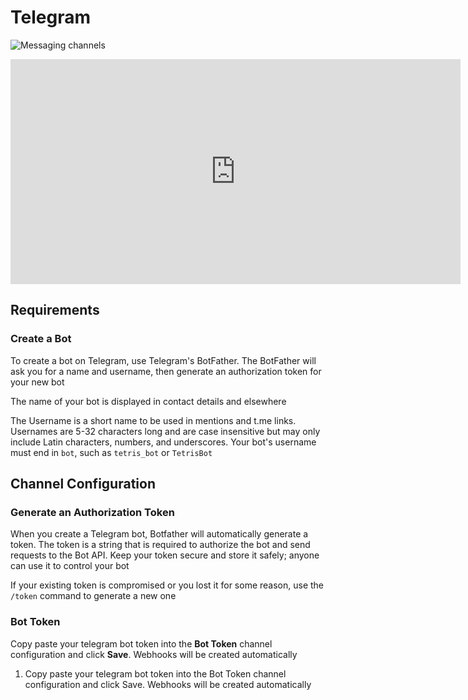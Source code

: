 # Telegram

![Messaging channels](/docs/content/telegram-banner.png)

<iframe
  data-youtube-iframe
  width="720"
  height="360"
  src="https://www.youtube.com/embed/w0-UGm4mu74"
  title="YouTube video player"
  frameborder="0"
  allow="accelerometer; autoplay; clipboard-write; encrypted-media; gyroscope; picture-in-picture; web-share"
  allowfullscreen
></iframe>

## Requirements

### Create a Bot

To create a bot on Telegram, use Telegram's BotFather. The BotFather will ask you for a name and username, then generate an authorization token for your new bot

The name of your bot is displayed in contact details and elsewhere

The Username is a short name to be used in mentions and t.me links. Usernames are 5-32 characters long and are case insensitive but may only include Latin characters, numbers, and underscores. Your bot's username must end in `bot`, such as `tetris_bot` or `TetrisBot`

## Channel Configuration

### Generate an Authorization Token

When you create a Telegram bot, Botfather will automatically generate a token. The token is a string that is required to authorize the bot and send requests to the Bot API. Keep your token secure and store it safely; anyone can use it to control your bot

If your existing token is compromised or you lost it for some reason, use the `/token` command to generate a new one

### Bot Token

Copy paste your telegram bot token into the **Bot Token** channel configuration and click **Save**. Webhooks will be created automatically

1. Copy paste your telegram bot token into the Bot Token channel configuration and click Save. Webhooks will be created automatically
